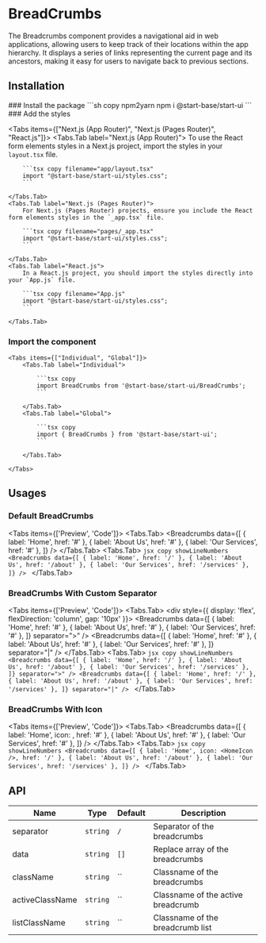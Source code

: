 
# BreadCrumbs

The Breadcrumbs component provides a navigational aid in web applications, allowing users to keep track of their locations within the app hierarchy. It displays a series of links representing the current page and its ancestors, making it easy for users to navigate back to previous sections.

## Installation

<Steps>
### Install the package
```sh copy npm2yarn
npm i @start-base/start-ui
```
### Add the styles

<Tabs items={["Next.js (App Router)", "Next.js (Pages Router)", "React.js"]}>
    <Tabs.Tab label="Next.js (App Router)">
        To use the React form elements styles in a Next.js project, import the styles in your `layout.tsx` file.

        ```tsx copy filename="app/layout.tsx"
        import "@start-base/start-ui/styles.css";
        ```

    </Tabs.Tab>
    <Tabs.Tab label="Next.js (Pages Router)">
        For Next.js (Pages Router) projects, ensure you include the React form elements styles in the `_app.tsx` file.

        ```tsx copy filename="pages/_app.tsx"
        import "@start-base/start-ui/styles.css";
        ```

    </Tabs.Tab>
    <Tabs.Tab label="React.js">
        In a React.js project, you should import the styles directly into your `App.js` file.

        ```tsx copy filename="App.js"
        import "@start-base/start-ui/styles.css";
        ```

    </Tabs.Tab>

</Tabs>

### Import the component

    <Tabs items={["Individual", "Global"]}>
        <Tabs.Tab label="Individual">

            ```tsx copy
            import BreadCrumbs from '@start-base/start-ui/BreadCrumbs';
            ```

        </Tabs.Tab>
        <Tabs.Tab label="Global">

            ```tsx copy
            import { BreadCrumbs } from '@start-base/start-ui';
            ```

        </Tabs.Tab>

    </Tabs>

</Steps>

## Usages

### Default BreadCrumbs

<Tabs items={['Preview', 'Code']}>
  <Tabs.Tab>
    <Preview height="200px" width="auto">
      <Breadcrumbs
        data={[
          { label: 'Home', href: '#' },
          { label: 'About Us', href: '#' },
          { label: 'Our Services', href: '#' },
        ]}
      />
    </Preview>
  </Tabs.Tab>
  <Tabs.Tab>
    ```jsx copy showLineNumbers
    <Breadcrumbs
      data={[
        { label: 'Home', href: '/' },
        { label: 'About Us', href: '/about' },
        { label: 'Our Services', href: '/services' },
      ]}
    />
    ```
  </Tabs.Tab>
</Tabs>

### BreadCrumbs With Custom Separator

<Tabs items={['Preview', 'Code']}>
  <Tabs.Tab>
    <Preview height="200px" width="auto">
      <div style={{ display: 'flex', flexDirection: 'column', gap: '10px' }}>
        <Breadcrumbs
          data={[
            { label: 'Home', href: '#' },
            { label: 'About Us', href: '#' },
            { label: 'Our Services', href: '#' },
          ]}
          separator=">"
        />
        <Breadcrumbs
          data={[
            { label: 'Home', href: '#' },
            { label: 'About Us', href: '#' },
            { label: 'Our Services', href: '#' },
          ]}
          separator="|"
        />
      </div>
    </Preview>
  </Tabs.Tab>
  <Tabs.Tab>
    ```jsx copy showLineNumbers
    <Breadcrumbs
      data={[
        { label: 'Home', href: '/' },
        { label: 'About Us', href: '/about' },
        { label: 'Our Services', href: '/services' },
      ]}
      separator=">"
    />
    <Breadcrumbs
      data={[
        { label: 'Home', href: '/' },
        { label: 'About Us', href: '/about' },
        { label: 'Our Services', href: '/services' },
      ]}
      separator="|"
    />
    ```
  </Tabs.Tab>
</Tabs>

### BreadCrumbs With Icon

<Tabs items={['Preview', 'Code']}>
  <Tabs.Tab>
    <Preview height="200px" width="auto">
      <Breadcrumbs
        data={[
          { label: 'Home', icon: <HomeIcon />, href: '#' },
          { label: 'About Us', href: '#' },
          { label: 'Our Services', href: '#' },
        ]}
      />
    </Preview>
  </Tabs.Tab>
  <Tabs.Tab>
    ```jsx copy showLineNumbers
    <Breadcrumbs
      data={[
        { label: 'Home', icon: <HomeIcon />, href: '/' },
        { label: 'About Us', href: '/about' },
        { label: 'Our Services', href: '/services' },
      ]}
    />
    ```
  </Tabs.Tab>
</Tabs>

## API

| Name            | Type     | Default | Description                        |
| --------------- | -------- | ------- | ---------------------------------- |
| separator       | `string` | `/`     | Separator of the breadcrumbs       |
| data            | `string` | `[]`    | Replace array of the breadcrumbs   |
| className       | `string` | ``      | Classname of the breadcrumbs       |
| activeClassName | `string` | ``      | Classname of the active breadcrumb |
| listClassName   | `string` | ``      | Classname of the breadcrumb list   |
